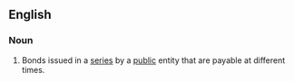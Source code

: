 ==English==

===Noun===
{{en-noun|sg=[[serial]] [[bond]]}}

# {{law}} Bonds issued in a [[series]] by a [[public]] entity that are payable at different times.